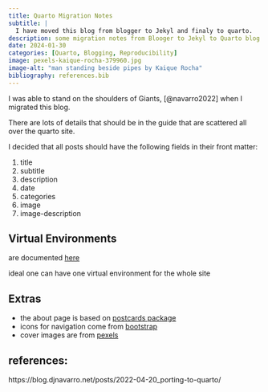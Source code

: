 ```yaml
---
title: Quarto Migration Notes
subtitle: |
  I have moved this blog from blogger to Jekyl and finaly to quarto.  
description: some migration notes from Blooger to Jekyl to Quarto blog.
date: 2024-01-30
categories: [Quarto, Blogging, Reproducibility]
image: pexels-kaique-rocha-379960.jpg
image-alt: "man standing beside pipes by Kaique Rocha"
bibliography: references.bib 
---
```


I was able to stand on the shoulders of Giants, [@navarro2022] when I migrated this blog.

There are lots of details that should be in the guide that are scattered all over the quarto site.

I decided that all posts should have the following fields in their front matter:

1.  title
2.  subtitle
3.  description
4.  date
5.  categories
6.  image
7.  image-description

## Virtual Environments

are documented [here](https://quarto.org/docs/projects/virtual-environments.html#rstudio)

ideal one can have one virtual environment for the whole site


## Extras

-   the about page is based on [postcards package](https://cran.r-project.org/web/packages/postcards/readme/README.html)
-   icons for navigation come from [bootstrap](https://icons.getbootstrap.com/?q=archive>)
-   cover images are from [pexels](www.pexels.com)

## references:

https://blog.djnavarro.net/posts/2022-04-20_porting-to-quarto/

